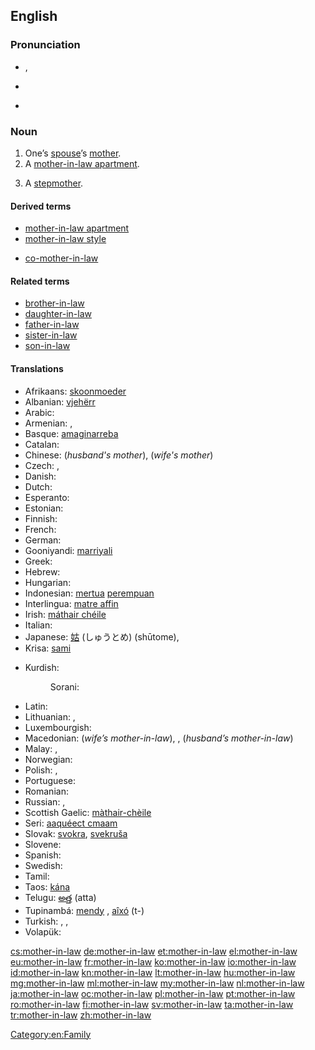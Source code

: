 ==English==
{{wikipedia}}

{{rfe}}

===Pronunciation===
* {{a|UK}} {{IPA|/ˈmʌð.ə(ɹ).ɪnˌlɔː/}}, {{X-SAMPA|/"mVD.@(r).In%lO:/}}
* {{a|US}} {{IPA|/ˈmʌðɜɹɪnˌlɑː/}}
* {{audio|en-us-mother-in-law.ogg|Audio (US)}}

===Noun===
{{en-noun|sg=[[mother]]-[[in-law]]|pl=mothers-in-law}}

# One’s [[spouse]]’s [[mother]].
# A [[mother-in-law apartment]].
# {{dated}} A [[stepmother]].

====Derived terms====
* [[mother-in-law apartment]]
* [[mother-in-law style]]
* {{uncommon}} [[co-mother-in-law]]

====Related terms====
* [[brother-in-law]]
* [[daughter-in-law]]
* [[father-in-law]]
* [[sister-in-law]]
* [[son-in-law]]

====Translations====
{{trans-top|spouse’s mother}}
* Afrikaans: [[skoonmoeder]]
* Albanian: [[vjehërr]] {{f}}
* Arabic: {{t|ar|حماة|f|tr=Hamaah}}
* Armenian: {{qualifier|wife's mother-in-law}} {{t-|hy|սկեսուր|tr=skesur}}, {{qualifier|husband's mother-in-law}} {{t-|hy|զոքանչ|tr=zok'anč}}
* Basque: [[amaginarreba]]
* Catalan: {{t|ca|sogra|f}}
* Chinese: {{t-|cmn|婆婆|tr=pópo|sc=Hani}} (''husband's mother''), {{t|cmn|岳母|tr=yuèmǔ|sc=Hani}} (''wife's mother'')
* Czech: {{t+|cs|tchýně|f}}, {{t+|cs|tchyně|f}}
* Danish: {{t|da|svigermor}}
* Dutch: {{t+|nl|schoonmoeder|f}}
* Esperanto: {{t+|eo|bopatrino|xs=Esperanto}}
* Estonian: {{t+|et|ämm}}
* Finnish: {{t+|fi|anoppi}}
* French: {{t+|fr|belle-mère|f}}
* German: {{t+|de|Schwiegermutter|f}}
* Gooniyandi: [[marriyali]]
* Greek: {{t+|el|πεθερά|f}}
* Hebrew: {{t+|he|חמות|f|alt=חָמוֹת|tr=khamót}}
* Hungarian: {{t+|hu|anyós}}
* Indonesian: [[mertua]] [[perempuan]]
* Interlingua: [[matre affin]]
* Irish: [[máthair chéile]]
* Italian: {{t+|it|suocera|f}}
* Japanese: [[姑]] (しゅうとめ) (shūtome), {{t+|ja|義母|tr=gibo}}
* Krisa: [[sami]] {{qualifier|husband’s mother}}
{{trans-mid}}
* Kurdish:
*: Sorani: {{t|ku|خه‌سو|tr=xesu|sc=ku-Arab}}
* Latin: {{t-|la|socrus|f}}
* Lithuanian: {{t|lt|uošvė|xs=Lithuanian}},  {{t-|lt|anyta|xs=Lithuanian}}
* Luxembourgish: {{t|lb|Schwéiermamm|f}}
* Macedonian: {{t|mk|свекрва|f|tr=svékrva}} (''wife’s mother-in-law''), {{t|mk|тешта|f|tr=téšta}},  {{t-|mk|баба|f|tr=bába}} (''husband’s mother-in-law'')
* Malay: {{t|ms|ibu mertua}}, {{t|ms|emak mertua}}
* Norwegian: {{t|no|svigermor|f}}
* Polish: {{t+|pl|teściowa|f}}, {{t|pl|świekra|f}} {{qualifier|archaic; husband's mother}}
* Portuguese: {{t+|pt|sogra|f}}
* Romanian: {{t+|ro|soacră|f}}
* Russian: {{qualifier|husband's mother}} {{t+|ru|свекровь|f|tr=svekróv'}}, {{qualifier|wife's mother}} {{t+|ru|тёща|f|tr=tjóšča}}
* Scottish Gaelic: [[màthair-chèile]]
* Seri: [[aaquéect cmaam]] {{qualifier|of a male}}
* Slovak: [[svokra]], [[svekruša]] {{f}}
* Slovene: {{t+|sl|tašča|f}}
* Spanish: {{t+|es|suegra|f}}
* Swedish: {{t+|sv|svärmor|c}}
* Tamil: {{t|ta|மாமியார்|tr=maamiyaar|sc=Taml}}
* Taos: [[kána]]
* Telugu: [[అత్త]] (atta)
* Tupinambá: [[mendy]] {{qualifier|wife’s mother-in-law}}, [[aîxó]] (t-) {{qualifier|husband’s mother-in-law}}
* Turkish: {{t+|tr|kaynana}},  {{t|tr|kayınvalide}}, {{t|tr|hanımanne}}
* Volapük: {{t|vo|lümot}}
{{trans-bottom}}

[[Category:en:Family]]

[[cs:mother-in-law]]
[[de:mother-in-law]]
[[et:mother-in-law]]
[[el:mother-in-law]]
[[eu:mother-in-law]]
[[fr:mother-in-law]]
[[ko:mother-in-law]]
[[io:mother-in-law]]
[[id:mother-in-law]]
[[kn:mother-in-law]]
[[lt:mother-in-law]]
[[hu:mother-in-law]]
[[mg:mother-in-law]]
[[ml:mother-in-law]]
[[my:mother-in-law]]
[[nl:mother-in-law]]
[[ja:mother-in-law]]
[[oc:mother-in-law]]
[[pl:mother-in-law]]
[[pt:mother-in-law]]
[[ro:mother-in-law]]
[[fi:mother-in-law]]
[[sv:mother-in-law]]
[[ta:mother-in-law]]
[[tr:mother-in-law]]
[[zh:mother-in-law]]